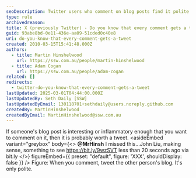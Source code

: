 ```yaml
---
seoDescription: Twitter users who comment on blog posts find it polite to tweet the original blogger's post, making sense and worth sharing.
type: rule
archivedreason:
title: X (previously Twitter) - Do you know that every comment gets a tweet?
guid: 93abe8bd-0e11-436e-aa09-51cded0c40e8
uri: do-you-know-that-every-comment-gets-a-tweet
created: 2010-03-15T15:41:48.000Z
authors:
  - title: Martin Hinshelwood
    url: https://ssw.com.au/people/martin-hinshelwood
  - title: Adam Cogan
    url: https://ssw.com.au/people/adam-cogan
related: []
redirects:
  - twitter-do-you-know-that-every-comment-gets-a-tweet
lastUpdated: 2025-03-01T04:44:00.000Z
lastUpdatedBy: Seth Daily [SSW]
lastUpdatedByEmail: 130118701+sethdaily@users.noreply.github.com
createdBy: MartinHinshelwood
createdByEmail: MartinHinshelwood@ssw.com.au
---
```


If someone's blog post is interesting or inflammatory enough that you want to comment on it, then it is probably worth a tweet.
<asideEmbed
  variant="greybox"
  body={<>
    **@MrHinsh** I missed this...John Liu, making sense, something to see <https://bit.ly/9wzSVT>
less than 20 seconds ago via bit.ly
  </>}
  figureEmbed={{
    preset: "default",
    figure: 'XXX',
    shouldDisplay: false
  }}
/>
Figure: When you comment, tweet the other person's blog. It's only polite.
